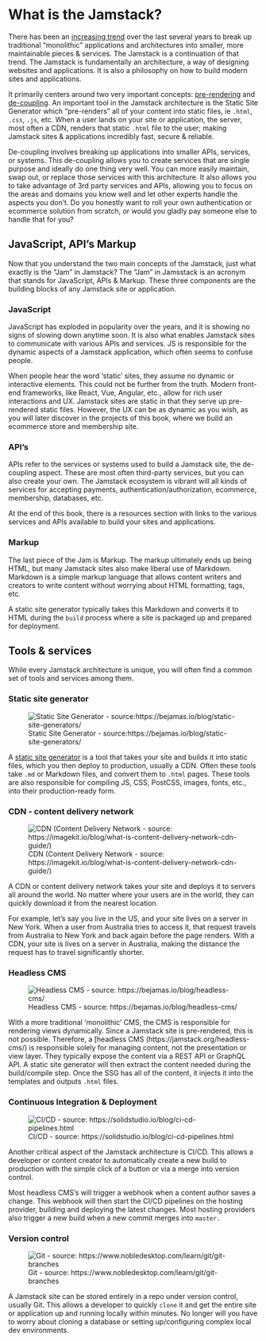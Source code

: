 # What is the Jamstack?

There has been an [increasing trend](https://almanac.httparchive.org/en/2020/jamstack) over the last several years to break up traditional "monolithic" applications and architectures into smaller, more maintainable pieces & services. The
Jamstack is a continuation of that trend.  The Jamstack is fundamentally an architecture, a way of designing websites and applications. It is also a philosophy on how to build modern sites and applications.

It primarily centers around two very important concepts: [pre-rendering](https://jamstack.org/glossary/pre-render/) and
[de-coupling](https://jamstack.org/glossary/decoupling/). An important tool in the Jamstack architecture is the Static
Site Generator which "pre-renders" all of your content into static files, ie `.html`, `.css`, `.js`, etc. When a user lands on your site or application, the server, most often a CDN, renders that static `.html` file to
the user; making Jamstack sites & applications incredibly fast, secure & reliable.

De-coupling involves breaking up applications into smaller APIs, services, or systems. This de-coupling allows you to create services that are single purpose and ideally do one thing very well. You can more easily maintain, swap out, or replace those services with this architecture. It also allows you to take advantage of 3rd party services and APIs, allowing you to focus on the areas and domains you know well and let other experts handle the aspects you don't. Do you honestly want to roll your own authentication or ecommerce solution from scratch, or
would you gladly pay someone else to handle that for you?

## JavaScript, API's Markup

Now that you understand the two main concepts of the Jamstack, just what exactly is the "Jam" in Jamstack? The "Jam" in Jamsstack is an acronym that stands for JavaScript, APIs & Markup. These three components are the building blocks of any Jamstack site or application.

### JavaScript

JavaScript has exploded in popularity over the years, and it is showing no signs of slowing down anytime soon. It is also what enables Jamstack sites to communicate with various APIs and services. JS is responsible for the dynamic aspects of a Jamstack application, which often seems to confuse people.

When people hear the word 'static' sites, they assume no dynamic or interactive elements. This could not be further from the truth. Modern front-end frameworks, like React, Vue, Angular, etc., allow for rich user interactions and UX. Jamstack sites are static in that they serve up pre-rendered static files. However, the UX can be as dynamic as you
wish, as you will later discover in the projects of this book, where we build an ecommerce store and membership site.

### API's

APIs refer to the services or systems used to build a Jamstack site, the de-coupling aspect. These are most often third-party services, but you can also create your own. The Jamstack ecosystem is vibrant will all kinds of services for accepting payments, authentication/authorization, ecommerce, membership, databases, etc.

At the end of this book, there is a resources section with links to the various services and APIs available to build your sites and applications.

### Markup

The last piece of the Jam is Markup. The markup ultimately ends up being HTML, but many Jamstack sites also make liberal use of Markdown. Markdown is a simple markup language that allows content writers and creators to write content without worrying about HTML formatting, tags, etc. 

A static site generator typically takes this Markdown and converts it to HTML during the `build` process where a site is
packaged up and prepared for deployment.

## Tools & services

While every Jamstack architecture is unique, you will often find a common set of tools and services among them.

### Static site generator

![Static Site Generator - source:https://bejamas.io/blog/static-site-generators/](images/ssg.png)

A [static site generator](https://jamstack.org/generators/) is a tool that takes your site and builds it into static
files, which you then deploy to production, usually a CDN. Often these tools take `.md` or Markdown files, and convert
them to `.html` pages. These tools are also responsible for compiling JS, CSS, PostCSS, images, fonts, etc., into their production-ready form.

### CDN - content delivery network

![CDN (Content Delivery Network - source: https://imagekit.io/blog/what-is-content-delivery-network-cdn-guide/)](images/cdn.jpg)

A CDN or content delivery network takes your site and deploys it to servers all around the world. No matter where your users are in the world, they can quickly download it from the nearest location. 

For example, let's say you live in the US, and your site lives on a server in New York. When a user from Australia tries to access it, that request travels from Australia to New York and back again before the page renders. With a CDN, your site is lives on a server in Australia, making the distance the request has to travel significantly shorter.

### Headless CMS

![Headless CMS - source: https://bejamas.io/blog/headless-cms/](images/headless-cms.png)

With a more traditional 'monolithic' CMS, the CMS is responsible for rendering views dynamically. Since a Jamstack site is pre-rendered, this is not possible. Therefore, a [headless CMS (https://jamstack.org/headless-cms/) is responsible solely for managing content, not the presentation or view layer. They typically expose the content via a REST API or GraphQL API. A static site generator will then extract the content needed during the build/compile step. Once the SSG has all of the content, it injects it into the templates and outputs `.html` files.

### Continuous Integration & Deployment

![CI/CD - source: https://solidstudio.io/blog/ci-cd-pipelines.html](images/ci-cd.png)

Another critical aspect of the Jamstack architecture is CI/CD. This allows  a developer or content creator to automatically create a new build to production with the simple click of a button or via a merge into
version control.

Most headless CMS's will trigger a webhook when a content author saves a change. This webhook will then start the CI/CD pipelines on the hosting provider, building and deploying the latest changes. Most hosting providers also trigger a new build when a new commit merges into `master.`

### Version control

![Git - source: https://www.nobledesktop.com/learn/git/git-branches](images/git.png)

A Jamstack site can be stored entirely in a repo under version control, usually Git. This allows a developer to quickly `clone` it and get the entire site or application up and running locally within minutes. No longer will you have to worry about cloning a database or setting up/configuring complex local dev environments.
